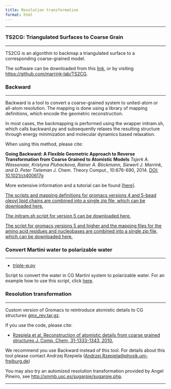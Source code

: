 ```yaml
---
title: Resolution transformation
format: html
---
```

<hr>

### TS2CG: Triangulated Surfaces to Coarse Grain
<hr>

TS2CG is an algorithm to backmap a triangulated surface to a corresponding coarse-grained model.
 
The software can be downloaded from this [link](https://cgmartini-library.s3.ca-central-1.amazonaws.com/1_Downloads/tools/resolution_transformation/TS2CG-master.zip), or by visiting [https://github.com/marrink-lab/TS2CG](https://github.com/marrink-lab/TS2CG).

### Backward
<hr>

Backward is a tool to convert a coarse-grained system to united-atom or all-atom resolution. The mapping is done using a library of mapping definitions, which encode the geometric reconstruction.

In most cases, the backmapping is performed using the wrapper initram.sh, which calls backward.py and subsequently relaxes the resulting structure through energy minimization and molecular dynamics based relaxation.

When using this method, please cite:

**Going Backward: A Flexible Geometric Approach to Reverse Transformation from Coarse Grained to Atomistic Models** *Tsjerk A. Wassenaar, Kristyna Pluhackova, Rainer A. Böckmann, Siewert J. Marrink, and D. Peter Tieleman* J. Chem. Theory Comput., 10:676-690, 2014. [DOI: 10.1021/ct400617g](http://pubs.acs.org/doi/abs/10.1021/ct400617g)

More extensive information and a tutorial can be found [[here]](../../tutorials/Martini3/Backward/index.qmd). 

[The scripts and mapping definitions for gromacs versions 4 and 5-bead oleoyl lipid chains are combined into a single zip file, which can be downloaded here.](https://cgmartini-library.s3.ca-central-1.amazonaws.com/1_Downloads/tools/resolution_transformation/backward.zip)

[The initram.sh script for version 5 can be downloaded here.](https://cgmartini-library.s3.ca-central-1.amazonaws.com/1_Downloads/tools/resolution_transformation/initram-v5.sh)

[The script for gromacs versions 5 and higher and the mapping files for the amino acid residues and nucleobases are combined into a single zip file, which can be downloaded here.](https://cgmartini-library.s3.ca-central-1.amazonaws.com/1_Downloads/tools/resolution_transformation/backward-v5.zip)

### Convert Martini water to polarizable water
<hr>

- [triple-w.py](https://cgmartini-library.s3.ca-central-1.amazonaws.com/1_Downloads/tools/resolution_transformation/triple-w.pyhttps://cgmartini-library.s3.ca-central-1.amazonaws.com/1_Downloads/tools/resolution_transformation/triple-w.py)

Script to convert the water in CG Martini system to polarizable water. For an example how to use this script, click [here](../../tutorials/Legacy/martini2/others.qmd#polarizable-water).

### Resolution transformation
<hr>

Custom version of Gromacs to reintroduce atomistic details to CG structures [gmx_rev.tar.gz](https://cgmartini-library.s3.ca-central-1.amazonaws.com/1_Downloads/tools/resolution_transformation/gmx_rev.tar).

If you use the code, please cite:

- [Rzepiela et al. Reconstruction of atomistic details from coarse grained structures J. Comp. Chem, 31-1333-1343, 2010.](http://www3.interscience.wiley.com/journal/123244279/abstract) 

We recommend you use Backward instead of this tool. For details about this tool please contact Andrzej Rzepiela ([Andrzej.Rzepiela@physik.uni-freiburg.de](mailto: Andrzej.Rzepiela@physik.uni-freiburg.de))

You may also try an automized resolution transformation provided by Angel Pineiro, see [http://smmb.usc.es/sugarpie/sugarpie.php](http://smmb.usc.es/sugarpie/sugarpie.php).

<hr>
